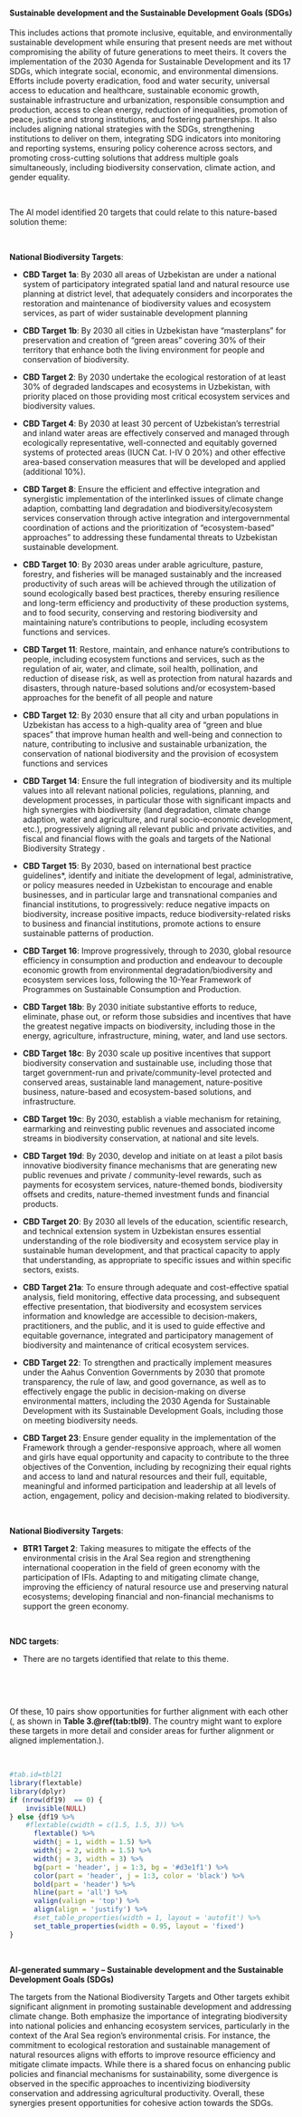 #### Sustainable development and the Sustainable Development Goals (SDGs)

::: {custom-style='Citation'}
This includes actions that promote inclusive, equitable, and environmentally sustainable development while ensuring that present needs are met without compromising the ability of future generations to meet theirs. It covers the implementation of the 2030 Agenda for Sustainable Development and its 17 SDGs, which integrate social, economic, and environmental dimensions. Efforts include poverty eradication, food and water security, universal access to education and healthcare, sustainable economic growth, sustainable infrastructure and urbanization, responsible consumption and production, access to clean energy, reduction of inequalities, promotion of peace, justice and strong institutions, and fostering partnerships. It also includes aligning national strategies with the SDGs, strengthening institutions to deliver on them, integrating SDG indicators into monitoring and reporting systems, ensuring policy coherence across sectors, and promoting cross-cutting solutions that address multiple goals simultaneously, including biodiversity conservation, climate action, and gender equality.
:::

<br>

::: {custom-style='Text'}
The AI model identified 20 targets that could relate to this nature-based solution theme:
:::

<br>


**National Biodiversity Targets**:

-   **CBD Target 1a**: By 2030 all areas of Uzbekistan are under a national system of participatory integrated spatial land and natural resource use planning at district level, that adequately considers and incorporates the restoration and maintenance of biodiversity values and ecosystem services, as part of wider sustainable development planning

-   **CBD Target 1b**: By 2030 all cities in Uzbekistan have “masterplans” for preservation and creation of “green areas” covering 30% of their territory that enhance both the living environment for people and conservation of biodiversity.

-   **CBD Target 2**: By 2030 undertake the ecological restoration of at least 30% of degraded landscapes and ecosystems in Uzbekistan, with priority placed on those providing most critical ecosystem services and biodiversity values.

-   **CBD Target 4**: By 2030 at least 30 percent of Uzbekistan’s terrestrial and inland water areas are effectively conserved and managed through ecologically representative, well-connected and equitably governed systems of protected areas (IUCN Cat. I-IV 0 20%) and other effective area-based conservation measures that will be developed and applied (additional 10%).

-   **CBD Target 8**: Ensure the efficient and effective integration and synergistic implementation of the interlinked issues of climate change adaption, combatting land degradation and biodiversity/ecosystem services conservation through active integration and intergovernmental coordination of actions and the prioritization of “ecosystem-based” approaches” to addressing these fundamental threats to Uzbekistan sustainable development.

-   **CBD Target 10**: By 2030 areas under arable agriculture, pasture, forestry, and fisheries will be managed sustainably and the increased productivity of such areas will be achieved through the utilization of sound ecologically based best practices, thereby ensuring resilience and long-term efficiency and productivity of these production systems, and to food security, conserving and restoring biodiversity and maintaining nature’s contributions to people, including ecosystem functions and services.

-   **CBD Target 11**: Restore, maintain, and enhance nature’s contributions to people, including ecosystem functions and services, such as the regulation of air, water, and climate, soil health, pollination, and reduction of disease risk, as well as protection from natural hazards and disasters, through nature-based solutions and/or ecosystem-based approaches for the benefit of all people and nature

-   **CBD Target 12**: By 2030 ensure that all city and urban populations in Uzbekistan has access to a high-quality area of “green and blue spaces” that improve human health and well-being and connection to nature, contributing to inclusive and sustainable urbanization, the conservation of national biodiversity and the provision of ecosystem functions and services

-   **CBD Target 14**: Ensure the full integration of biodiversity and its multiple values into all relevant national policies, regulations, planning, and development processes, in particular those with significant impacts and high synergies with biodiversity (land degradation, climate change adaption, water and agriculture, and rural socio-economic development, etc.), progressively aligning all relevant public and private activities, and fiscal and financial flows with the goals and targets of the National Biodiversity Strategy .

-   **CBD Target 15**: By 2030, based on international best practice guidelines*, identify and initiate the development of legal, administrative, or policy measures needed in Uzbekistan to encourage and enable businesses, and in particular large and transnational companies and financial institutions, to progressively: reduce negative impacts on biodiversity, increase positive impacts, reduce biodiversity-related risks to business and financial institutions, promote actions to ensure sustainable patterns of production.

-   **CBD Target 16**: Improve progressively, through to 2030, global resource efficiency in consumption and production and endeavour to decouple economic growth from environmental degradation/biodiversity and ecosystem services loss, following the 10-Year Framework of Programmes on Sustainable Consumption and Production.

-   **CBD Target 18b**: By 2030 initiate substantive efforts to reduce, eliminate, phase out, or reform those subsidies and incentives that have the greatest negative impacts on biodiversity, including those in the energy, agriculture, infrastructure, mining, water, and land use sectors.

-   **CBD Target 18c**: By 2030 scale up positive incentives that support biodiversity conservation and sustainable use, including those that target government-run and private/community-level protected and conserved areas, sustainable land management, nature-positive business, nature-based and ecosystem-based solutions, and infrastructure.

-   **CBD Target 19c**: By 2030, establish a viable mechanism for retaining, earmarking and reinvesting public revenues and associated income streams in biodiversity conservation, at national and site levels.

-   **CBD Target 19d**: By 2030, develop and initiate on at least a pilot basis innovative biodiversity finance mechanisms that are generating new public revenues and private / community-level rewards, such as payments for ecosystem services, nature-themed bonds, biodiversity offsets and credits, nature-themed investment funds and financial products.

-   **CBD Target 20**: By 2030 all levels of the education, scientific research, and technical extension system in Uzbekistan ensures essential understanding of the role biodiversity and ecosystem service play in sustainable human development, and that practical capacity to apply that understanding, as appropriate to specific issues and within specific sectors, exists.

-   **CBD Target 21a**: To ensure through adequate and cost-effective spatial analysis, field monitoring, effective data processing, and subsequent effective presentation, that biodiversity and ecosystem services information and knowledge are accessible to decision-makers, practitioners, and the public, and it is used to guide effective and equitable governance, integrated and participatory management of biodiversity and maintenance of critical ecosystem services.

-   **CBD Target 22**: To strengthen and practically implement measures under the Aahus Convention Governments by 2030 that promote transparency, the rule of law, and good governance, as well as to effectively engage the public in decision-making on diverse environmental matters, including the 2030 Agenda for Sustainable Development with its Sustainable Development Goals, including those on meeting biodiversity needs.

-   **CBD Target 23**: Ensure gender equality in the implementation of the Framework through a gender-responsive approach, where all women and girls have equal opportunity and capacity to contribute to the three objectives of the Convention, including by recognizing their equal rights and access to land and natural resources and their full, equitable, meaningful and informed participation and leadership at all levels of action, engagement, policy and decision-making related to biodiversity.



​

**National Biodiversity Targets**:

-   **BTR1 Target 2**: Taking measures to mitigate the effects of the environmental crisis in the Aral Sea region and strengthening international cooperation in the field of green economy with the participation of IFIs. Adapting to and mitigating climate change, improving the efficiency of natural resource use and preserving natural ecosystems; developing financial and non-financial mechanisms to support the green economy.



​



**NDC targets**:

-   There are no targets identified that relate to this theme.



​




<br>

::: {custom-style='Text'}
Of these, 10 pairs show opportunities for further alignment with each other (, as shown in **Table 3.\@ref(tab:tbl9)**. The country might want to explore these targets in more detail and consider areas for further alignment or aligned implementation.).
:::

<br>

```r
#tab.id=tbl21
library(flextable)
library(dplyr)
if (nrow(df19)  == 0) {
    invisible(NULL)
} else {df19 %>% 
    #flextable(cwidth = c(1.5, 1.5, 3)) %>% 
      flextable() %>% 
      width(j = 1, width = 1.5) %>% 
      width(j = 2, width = 1.5) %>% 
      width(j = 3, width = 3) %>% 
      bg(part = 'header', j = 1:3, bg = '#d3e1f1') %>% 
      color(part = 'header', j = 1:3, color = 'black') %>% 
      bold(part = 'header') %>% 
      hline(part = 'all') %>% 
      valign(valign = 'top') %>% 
      align(align = 'justify') %>%  
      #set_table_properties(width = 1, layout = 'autofit') %>% 
      set_table_properties(width = 0.95, layout = 'fixed')
}
```

<br>

::: {custom-style='summ'}
**AI-generated summary – Sustainable development and the Sustainable Development Goals (SDGs)**

The targets from the National Biodiversity Targets and Other targets exhibit significant alignment in promoting sustainable development and addressing climate change. Both emphasize the importance of integrating biodiversity into national policies and enhancing ecosystem services, particularly in the context of the Aral Sea region's environmental crisis. For instance, the commitment to ecological restoration and sustainable management of natural resources aligns with efforts to improve resource efficiency and mitigate climate impacts. While there is a shared focus on enhancing public policies and financial mechanisms for sustainability, some divergence is observed in the specific approaches to incentivizing biodiversity conservation and addressing agricultural productivity. Overall, these synergies present opportunities for cohesive action towards the SDGs.
:::

<br>

